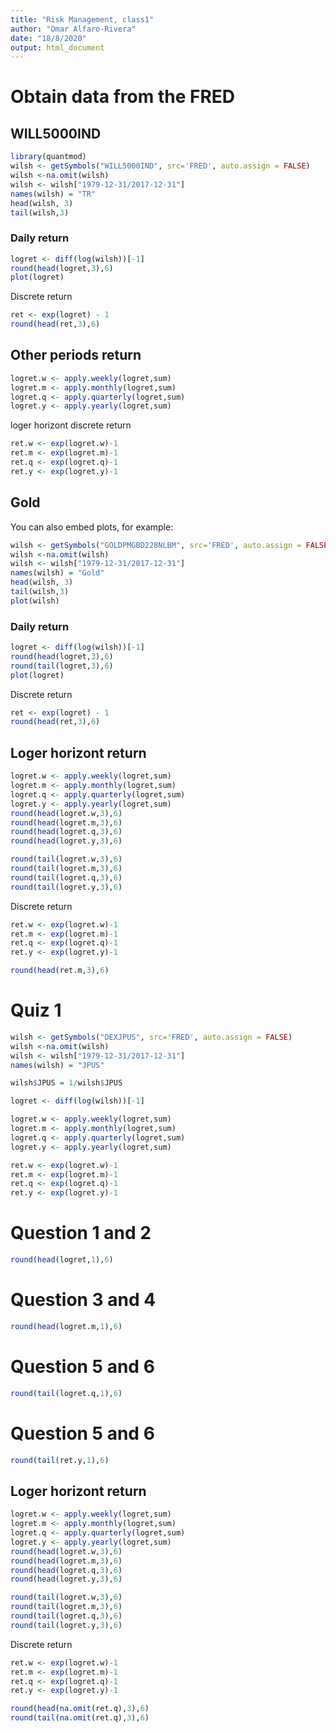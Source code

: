 ```yaml
---
title: "Risk Management, class1"
author: "Omar Alfaro-Rivera"
date: "18/8/2020"
output: html_document
---
```

# Obtain data from the FRED

## WILL5000IND
```r
library(quantmod)
wilsh <- getSymbols("WILL5000IND", src='FRED', auto.assign = FALSE)
wilsh <-na.omit(wilsh)
wilsh <- wilsh["1979-12-31/2017-12-31"]
names(wilsh) = "TR"
head(wilsh, 3)
tail(wilsh,3)
```

### Daily return
```r
logret <- diff(log(wilsh))[-1]
round(head(logret,3),6)
plot(logret)
```

Discrete return 

```r
ret <- exp(logret) - 1
round(head(ret,3),6) 
```


## Other periods return 
```r
logret.w <- apply.weekly(logret,sum)
logret.m <- apply.monthly(logret,sum)
logret.q <- apply.quarterly(logret,sum)
logret.y <- apply.yearly(logret,sum)
````

loger horizont discrete return 

```r
ret.w <- exp(logret.w)-1
ret.m <- exp(logret.m)-1
ret.q <- exp(logret.q)-1
ret.y <- exp(logret.y)-1
```


## Gold

You can also embed plots, for example:

```r

wilsh <- getSymbols("GOLDPMGBD228NLBM", src='FRED', auto.assign = FALSE)
wilsh <-na.omit(wilsh)
wilsh <- wilsh["1979-12-31/2017-12-31"]
names(wilsh) = "Gold"
head(wilsh, 3)
tail(wilsh,3)
plot(wilsh)
```


### Daily return
```r
logret <- diff(log(wilsh))[-1]
round(head(logret,3),6)
round(tail(logret,3),6)
plot(logret)
```

Discrete return 

```r
ret <- exp(logret) - 1
round(head(ret,3),6) 
```

## Loger horizont return 

```r
logret.w <- apply.weekly(logret,sum)
logret.m <- apply.monthly(logret,sum)
logret.q <- apply.quarterly(logret,sum)
logret.y <- apply.yearly(logret,sum)
round(head(logret.w,3),6)
round(head(logret.m,3),6)
round(head(logret.q,3),6)
round(head(logret.y,3),6)

round(tail(logret.w,3),6)
round(tail(logret.m,3),6)
round(tail(logret.q,3),6)
round(tail(logret.y,3),6)
````

Discrete return 

```r
ret.w <- exp(logret.w)-1
ret.m <- exp(logret.m)-1
ret.q <- exp(logret.q)-1
ret.y <- exp(logret.y)-1

round(head(ret.m,3),6)
```





# Quiz 1

```r
wilsh <- getSymbols("DEXJPUS", src='FRED', auto.assign = FALSE)
wilsh <-na.omit(wilsh)
wilsh <- wilsh["1979-12-31/2017-12-31"]
names(wilsh) = "JPUS"

wilsh$JPUS = 1/wilsh$JPUS

logret <- diff(log(wilsh))[-1]

logret.w <- apply.weekly(logret,sum)
logret.m <- apply.monthly(logret,sum)
logret.q <- apply.quarterly(logret,sum)
logret.y <- apply.yearly(logret,sum)

ret.w <- exp(logret.w)-1
ret.m <- exp(logret.m)-1
ret.q <- exp(logret.q)-1
ret.y <- exp(logret.y)-1
```

# Question 1 and 2
```r
round(head(logret,1),6)
```

# Question 3 and 4
```r
round(head(logret.m,1),6)
```

# Question 5 and 6
```r
round(tail(logret.q,1),6)
```

# Question 5 and 6
```r
round(tail(ret.y,1),6)
```



## Loger horizont return 

```r
logret.w <- apply.weekly(logret,sum)
logret.m <- apply.monthly(logret,sum)
logret.q <- apply.quarterly(logret,sum)
logret.y <- apply.yearly(logret,sum)
round(head(logret.w,3),6)
round(head(logret.m,3),6)
round(head(logret.q,3),6)
round(head(logret.y,3),6)

round(tail(logret.w,3),6)
round(tail(logret.m,3),6)
round(tail(logret.q,3),6)
round(tail(logret.y,3),6)
````

Discrete return 

```r
ret.w <- exp(logret.w)-1
ret.m <- exp(logret.m)-1
ret.q <- exp(logret.q)-1
ret.y <- exp(logret.y)-1

round(head(na.omit(ret.q),3),6)
round(tail(na.omit(ret.q),3),6)

```
